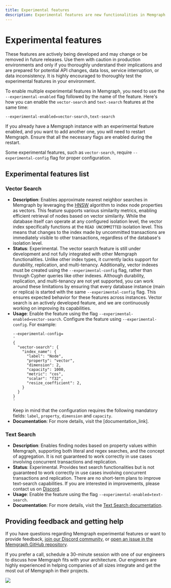 ```yaml
---
title: Experimental features
description: Experimental features are new functionalities in Memgraph that carry some risk. They are still in development and may have stability issues. In case of any challenges, get in touch with your support representative for quick help.
---
```



# Experimental features

These features are actively being developed and may change or be removed in
future releases. Use them with caution in production environments and only if
you thoroughly understand their implications and are prepared for potential API
changes, data loss, service interruption, or data inconsistency. It is highly
encouraged to thoroughly test the experimental features in your environment.

<Callout>

To enable multiple experimental features in Memgraph, you need to use the
`--experimental-enabled` flag followed by the name of the feature. Here's how
you can enable the `vector-search` and `text-search` features at the same time: 

`--experimental-enabled=vector-search,text-search`

If you already have a Memgraph instance with an experimental feature enabled,
and you want to add another one, you will need to restart Memgraph. Ensure that
all the necessary flags are enabled during the restart.

Some experimental features, such as `vector-search`, require `--experimental-config` flag for proper configuration.

</Callout>

## Experimental features list

### Vector Search
- **Description**: Enables approximate nearest neighbor searches in Memgraph by leveraging the [HNSW](https://arxiv.org/abs/1603.09320) algorithm to index node properties as vectors. 
  This feature supports various similarity metrics, enabling efficient retrieval of nodes based on vector similarity. 
  While the database itself can operate at any configured isolation level, the vector index specifically functions at the `READ UNCOMMITTED` isolation level. 
  This means that changes to the index made by uncommitted transactions are immediately visible to other transactions, regardless of the database's isolation level.
- **Status**: Experimental. The vector search feature is still under development and not fully integrated with other Memgraph functionalities. 
  Unlike other index types, it currently lacks support for durability, replication, and multi-tenancy. 
  Additionally, vector indexes must be created using the `--experimental-config` flag, rather than through Cypher queries like other indexes. 
  Although durability, replication, and multi-tenancy are not yet supported, you can work around these limitations by ensuring that every database instance (main or replica) is started with the same `--experimental-config` flag. 
  This ensures expected behavior for these features across instances. Vector search is an actively developed feature, and we are continuously working on improving its capabilities.
- **Usage**: Enable the feature using the flag
  `--experimental-enabled=vector-search`.
  Configure the feature using `--experimental-config`. For example:
  ```shell
  --experimental-config=
  '
  {
    "vector-search": {
      "index_name": {
        "label": "Node",
        "property": "vector",
        "dimension": 2,
        "capacity": 1000,
        "metric": "cos",
        "scalar": "f32",
        "resize_coefficient": 2,
      }
    }
  }
  '
  ```
  Keep in mind that the configuration requires the following mandatory fields: `label`, `property`, `dimension` and `capacity`.
- **Documentation**: For more details, visit the [documentation_link].

### Text Search
- **Description**: Enables finding nodes based on property values within
  Memgraph, supporting both literal and regex searches, and the concept of
  aggregation. It is not guaranteed to work correctly in use cases involving
  concurrent transactions and replication.
- **Status**: Experimental. Provides text search functionalities but is not
  guaranteed to work correctly in use cases involving concurrent transactions
  and replication. There are no short-term plans to improve text-search
  capabilities. If you are interested in improvements, please contact us on
  [Discord](https://discord.gg/memgraph).
- **Usage**: Enable the feature using the flag
  `--experimental-enabled=text-search`.
- **Documentation**: For more details, visit the [Text Search
  documentation](/querying/text-search).

## Providing feedback and getting help

If you have questions regarding Memgraph experimental features or want to
provide feedback, [join our Discord community](https://www.discord.gg/memgraph),
or [open an issue in the Memgraph GitHub
repository](https://github.com/memgraph/memgraph/issues).

If you prefer a call, schedule a 30-minute session with one of our engineers to
discuss how Memgraph fits with your architecture. Our engineers are highly
experienced in helping companies of all sizes integrate and get the most out of
Memgraph in their projects.

![](/pages/getting-started/memgraph-office-hours.svg)

<Cards>
  <Card
    title="Book a call"
    href="https://memgraph.com/office-hours"
  />
</Cards>